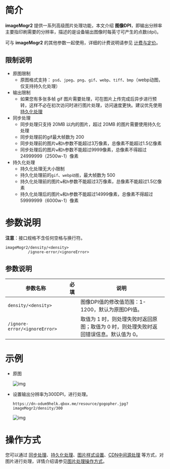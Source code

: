 # **简介**

**imageMogr2** 提供一系列高级图片处理功能，本文介绍 **图像DPI**，即输出分辨率主要指印刷需要的分辨率，描述的是设备输出图像时每英寸可产生的点数(dpi)。

可与 **imageMogr2** 的其他参数一起使用，详细的计费说明请参见 [计费与定价](https://www.qiniu.com/prices/dora?source=dora)。



## **限制说明**

- 原图限制
  - 原图格式支持： `psd`、`jpeg`、`png`、`gif`、`webp`、`tiff`、`bmp`（webp动图，仅支持持久化处理）
- 输出限制
  - 如果您有多张多帧 gif 图片需要处理，可在图片上传完成后异步进行预转，这样不必在初次访问时进行图片处理，访问速度更快。建议优先使用[持久化处理](https://developer.qiniu.com/dora/1291/persistent-data-processing-pfop)
- 同步处理
  - 同步处理只支持 20MB 以内的图片，超过 20MB 的图片需要使用持久化处理
  - 同步处理前的gif最大帧数为 200
  - 同步处理前的图片`w`和`h`参数不能超过3万像素，总像素不能超过1.5亿像素
  - 同步处理后的图片`w`和`h`参数不能超过9999像素，总像素不得超过24999999（2500w-1）像素
- 持久化处理
  - 持久化处理无大小限制
  - 持久化处理前的`gif`、`webp动图`，最大帧数为 500
  - 持久化处理前的图片`w`和`h`参数不能超过3万像素，总像素不能超过1.5亿像素
  - 持久化处理后的图片`w`和`h`参数不能超过14999像素，总像素不得超过59999999（6000w-1）像素



# **参数说明**

**注意**：接口规格不含任何空格与换行符。  

```
imageMogr2/density/<density>
          /ignore-error/<ignoreError>           
```

## 参数说明

| 参数名称                      | 必填 | 说明                                                         |
| ----------------------------- | ---- | ------------------------------------------------------------ |
| `density/<density>`           |      | 图像DPI值的修改值范围：1-1200，默认为原图DPI值。             |
| `/ignore-error/<ignoreError>` |      | 取值为 1 时，则处理失败时返回原图；取值为 0 时，则处理失败时返回错误信息。默认值为 0。 |

# **示例**

- 原图

  ![img](https://dn-odum9helk.qbox.me/resource/gogopher.jpg)

- 设置输出分辨率为300DPI，进行处理。

  ```
  https://dn-odum9helk.qbox.me/resource/gogopher.jpg?imageMogr2/density/300
  ```

  ![img](https://dn-odum9helk.qbox.me/resource/gogopher.jpg?imageMogr2/density/300)

# 操作方式

您可以通过 [同步处理](/dora/api/8266/synchronous-processing)、[持久化处理](/dora/api/1291/persistent-data-processing-pfop)、[图片样式设置](/dora/api/8264/the-picture-style)、[CDN中间源处理](https://developer.qiniu.com/fusion/4954/image-optimization) 等方式，对图片进行处理，详情介绍请参见[图片处理操作方式](/dora/api/8234/the-image-processing1)。



